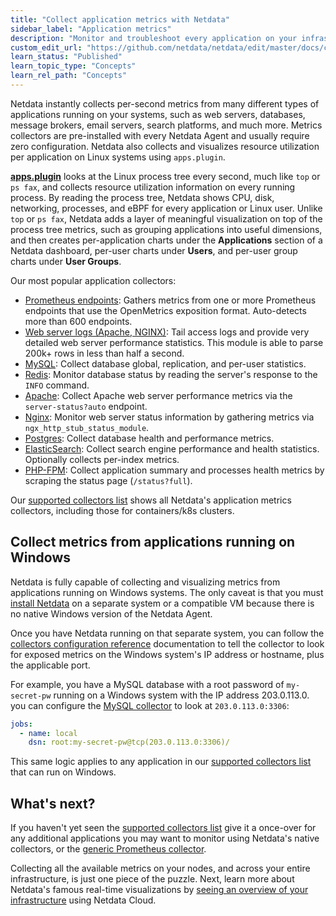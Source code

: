 ```yaml
---
title: "Collect application metrics with Netdata"
sidebar_label: "Application metrics"
description: "Monitor and troubleshoot every application on your infrastructure with per-second metrics, zero configuration, and meaningful charts."
custom_edit_url: "https://github.com/netdata/netdata/edit/master/docs/collect/application-metrics.md"
learn_status: "Published"
learn_topic_type: "Concepts"
learn_rel_path: "Concepts"
---
```



Netdata instantly collects per-second metrics from many different types of applications running on your systems, such as
web servers, databases, message brokers, email servers, search platforms, and much more. Metrics collectors are
pre-installed with every Netdata Agent and usually require zero configuration. Netdata also collects and visualizes
resource utilization per application on Linux systems using `apps.plugin`.

[**apps.plugin**](/docs/nightly/integrations/monitor/system-metrics/application-monitoring) looks at the Linux process tree every second, much like `top` or
`ps fax`, and collects resource utilization information on every running process. By reading the process tree, Netdata
shows CPU, disk, networking, processes, and eBPF for every application or Linux user. Unlike `top` or `ps fax`, Netdata
adds a layer of meaningful visualization on top of the process tree metrics, such as grouping applications into useful
dimensions, and then creates per-application charts under the **Applications** section of a Netdata dashboard, per-user
charts under **Users**, and per-user group charts under **User Groups**.

Our most popular application collectors:

- [Prometheus endpoints](/docs/nightly/integrations/monitor/extended-metric-collection/prometheus-endpoints): Gathers
  metrics from one or more Prometheus endpoints that use the OpenMetrics exposition format. Auto-detects more than 600
  endpoints.
- [Web server logs (Apache, NGINX)](/docs/nightly/integrations/monitor/quantify-logs-to-metrics/web-server-logs-apache-nginx-microsoft-iis):
  Tail access logs and provide very detailed web server performance statistics. This module is able to parse 200k+
  rows in less than half a second.
- [MySQL](/docs/nightly/integrations/monitor/databases/mysql): Collect database global,
  replication, and per-user statistics.
- [Redis](/docs/nightly/integrations/monitor/databases/redis): Monitor database status by
  reading the server's response to the `INFO` command.
- [Apache](/docs/nightly/integrations/monitor/webapps/apache): Collect Apache web server
  performance metrics via the `server-status?auto` endpoint.
- [Nginx](/docs/nightly/integrations/monitor/webapps/nginx): Monitor web server status
  information by gathering metrics via `ngx_http_stub_status_module`.
- [Postgres](/docs/nightly/integrations/monitor/databases/postgressql): Collect database health
  and performance metrics.
- [ElasticSearch](/docs/nightly/integrations/monitor/apps/elasticsearch): Collect search
  engine performance and health statistics. Optionally collects per-index metrics.
- [PHP-FPM](/docs/nightly/integrations/monitor/webapps/php-fpm): Collect application summary
  and processes health metrics by scraping the status page (`/status?full`).

Our [supported collectors list](/docs/nightly/integrations/monitor#service-and-application-collectors) shows all Netdata's
application metrics collectors, including those for containers/k8s clusters.

## Collect metrics from applications running on Windows

Netdata is fully capable of collecting and visualizing metrics from applications running on Windows systems. The only
caveat is that you must [install Netdata](/docs/nightly/getting-started/install-netdata) on a separate system or a compatible VM because there
is no native Windows version of the Netdata Agent.

Once you have Netdata running on that separate system, you can follow the [collectors configuration reference](/docs/nightly/configuration/collectors-configuration) documentation to tell the collector to look for exposed metrics on the Windows system's IP
address or hostname, plus the applicable port.

For example, you have a MySQL database with a root password of `my-secret-pw` running on a Windows system with the IP
address 203.0.113.0. you can configure the [MySQL
collector](/docs/nightly/integrations/monitor/databases/mysql) to look at `203.0.113.0:3306`:

```yml
jobs:
  - name: local
    dsn: root:my-secret-pw@tcp(203.0.113.0:3306)/
```

This same logic applies to any application in our [supported collectors
list](/docs/nightly/integrations/monitor#service-and-application-collectors) that can run on Windows.

## What's next?

If you haven't yet seen the [supported collectors list](/docs/nightly/integrations/monitor) give it a once-over for any
additional applications you may want to monitor using Netdata's native collectors, or the [generic Prometheus
collector](/docs/nightly/integrations/monitor/extended-metric-collection/prometheus-endpoints).

Collecting all the available metrics on your nodes, and across your entire infrastructure, is just one piece of the
puzzle. Next, learn more about Netdata's famous real-time visualizations by [seeing an overview of your
infrastructure](/docs/nightly/operations/netdata-cloud-visualizations/see-an-overview-of-your-infrastructure) using Netdata Cloud.


